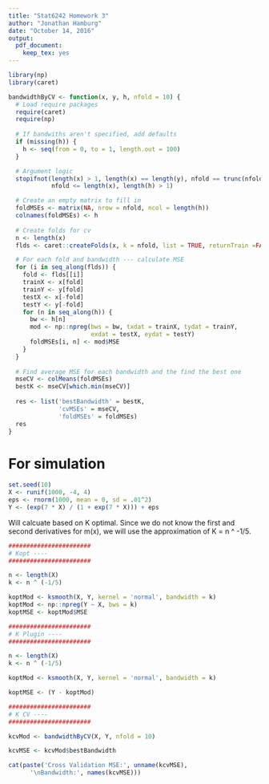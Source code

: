 ```yaml
---
title: "Stat6242 Homework 3"
author: "Jonathan Hamburg"
date: "October 14, 2016"
output: 
  pdf_document: 
    keep_tex: yes
---
```


```r
library(np)
library(caret)
```


```r

bandwidthByCV <- function(x, y, h, nfold = 10) {
  # Load require packages
  require(caret)
  require(np)
  
  # If bandwiths aren't specified, add defaults
  if (missing(h)) {
    h <- seq(from = 0, to = 1, length.out = 100)
  }

  # Argument logic
  stopifnot(length(x) > 1, length(x) == length(y), nfold == trunc(nfold),
            nfold <= length(x), length(h) > 1)

  # Create an empty matrix to fill in
  foldMSEs <- matrix(NA, nrow = nfold, ncol = length(h))
  colnames(foldMSEs) <- h
  
  # Create folds for cv
  n <- length(x)
  flds <- caret::createFolds(x, k = nfold, list = TRUE, returnTrain =FALSE)

  # For each fold and bandwidth --- calculate MSE
  for (i in seq_along(flds)) {
    fold <- flds[[i]]
    trainX <- x[fold]
    trainY <- y[fold]
    testX <- x[-fold]
    testY <- y[-fold]
    for (n in seq_along(h)) {
      bw <- h[n]
      mod <- np::npreg(bws = bw, txdat = trainX, tydat = trainY,
                       exdat = testX, eydat = testY)
      foldMSEs[i, n] <- mod$MSE
    }
  }
  
  # Find average MSE for each bandwidth and the find the best one
  mseCV <- colMeans(foldMSEs)
  bestK <- mseCV[which.min(mseCV)]
  
  res <- list('bestBandwidth' = bestK,
              'cvMSEs' = mseCV,
              'foldMSEs' = foldMSEs)
  res
}
```


####################################
# For simulation

```r
set.seed(10)
X <- runif(1000, -4, 4)
eps <- rnorm(1000, mean = 0, sd = .01^2)
Y <- (exp(7 * X) / (1 + exp(7 * X))) + eps
```

Will calcuate based on K optimal. Since we do not know the first and second
derivatives for m(x), we will use the approximation of K = n ^ -1/5.

```r
#######################
# Kopt ----
#######################

n <- length(X)
k <- n ^ (-1/5)

koptMod <- ksmooth(X, Y, kernel = 'normal', bandwidth = k)
koptMod <- np::npreg(Y ~ X, bws = k)
koptMSE <- koptMod$MSE
```


```r
#######################
# K Plugin ----
#######################

n <- length(X)
k <- n ^ (-1/5)

koptMod <- ksmooth(X, Y, kernel = 'normal', bandwidth = k)

koptMSE <- (Y - koptMod)
```


```r
#######################
# K CV ----
#######################

kcvMod <- bandwidthByCV(X, Y, nfold = 10)

kcvMSE <- kcvMod$bestBandwidth

cat(paste('Cross Validation MSE:', unname(kcvMSE), 
      '\nBandwidth:', names(kcvMSE)))
```
